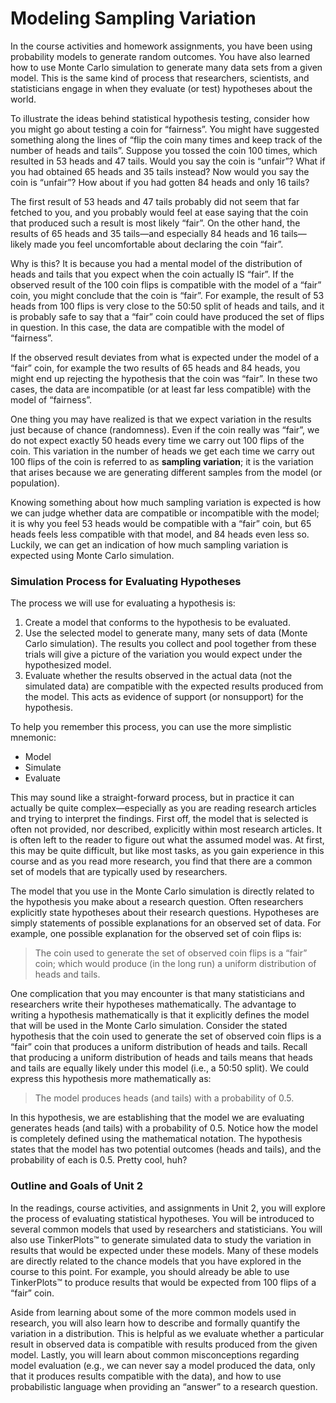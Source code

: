 # Modeling Sampling Variation {-}

In the course activities and homework assignments, you have been using probability models to generate random outcomes. You have also learned how to use Monte Carlo simulation to generate many data sets from a given model. This is the same kind of process that researchers, scientists, and statisticians engage in when they evaluate (or test) hypotheses about the world. 


To illustrate the ideas behind statistical hypothesis testing, consider how you might go about testing a coin for "fairness". You might have suggested something along the lines of "flip the coin many times and keep track of the number of heads and tails". Suppose you tossed the coin 100 times, which resulted in 53 heads and 47 tails. Would you say the coin is "unfair"? What if you had obtained 65 heads and 35 tails instead? Now would you say the coin is "unfair"? How about if you had gotten 84 heads and only 16 tails?

The first result of 53 heads and 47 tails probably did not seem that far fetched to you, and you probably would feel at ease saying that the coin that produced such a result is most likely "fair". On the other hand, the results of 65 heads and 35 tails&mdash;and especially 84 heads and 16 tails&mdash;likely made you feel uncomfortable about declaring the coin "fair". 

Why is this? It is because you had a mental model of the distribution of heads and tails that you expect when the coin actually IS "fair". If the observed result of the 100 coin flips is compatible with the model of a "fair" coin, you might conclude that the coin is "fair". For example, the result of 53 heads from 100 flips is very close to the 50:50 split of heads and tails, and  it is probably safe to say that a “fair” coin could have produced the set of flips in question. In this case, the data are compatible with the model of "fairness".

If the observed result deviates from what is expected under the model of a "fair" coin, for example the two results of 65 heads and 84 heads, you might end up rejecting the hypothesis that the coin was "fair". In these two cases, the data are incompatible (or at least far less compatible) with the model of "fairness".

One thing you may have realized is that we expect variation in the results just because of chance (randomness). Even if the coin really was "fair", we do not expect exactly 50 heads every time we carry out 100 flips of the coin. This variation in the number of heads we get each time we carry out 100 flips of the coin is referred to as **sampling variation**; it is the variation that arises because we are generating different samples from the model (or population). 

Knowing something about how much sampling variation is expected is how we can judge whether data are compatible or incompatible with the model; it is why you feel 53 heads would be compatible with a "fair" coin, but 65 heads feels less compatible with that model, and  84 heads even less so. Luckily, we can get an indication of how much sampling variation is expected using Monte Carlo simulation.

### Simulation Process for Evaluating Hypotheses {-}

The process we will use for evaluating a hypothesis is:

(1) Create a model that conforms to the hypothesis to be evaluated.
(2) Use the selected model to generate many, many sets of data (Monte Carlo simulation). The results you collect and pool together from these trials will give a picture of the variation you would expect under the hypothesized model.
(3) Evaluate whether the results observed in the actual data (not the simulated data) are compatible with the expected results produced from the model. This acts as evidence of support (or nonsupport) for the hypothesis. 

To help you remember this process, you can use the more simplistic mnemonic:

- Model
- Simulate
- Evaluate

This may sound like a straight-forward process, but in practice it can actually be quite complex&mdash;especially as you are reading research articles and trying to interpret the findings. First off, the model that is selected is often not provided, nor described, explicitly within most research articles. It is often left to the reader to figure out what the assumed model was. At first, this may be quite difficult, but like most tasks, as you gain experience in this course and as you read more research, you find that there are a common set of models that are typically used by researchers.

The model that you use in the Monte Carlo simulation is directly related to the hypothesis you make about a research question. Often researchers explicitly state hypotheses about their research questions. Hypotheses are simply statements of possible explanations for an observed set of data. For example, one possible explanation for the observed set of coin flips is:

> The coin used to generate the set of observed coin flips is a "fair" coin; which would produce (in the long run) a uniform distribution of heads and tails. 

One complication that you may encounter is that many statisticians and researchers write their hypotheses mathematically. The advantage to writing a hypothesis mathematically is that it explicitly defines the model that will be used in the Monte Carlo simulation. Consider the stated hypothesis that the coin used to generate the set of observed coin flips is a "fair" coin that produces a uniform distribution of heads and tails. Recall that producing a uniform distribution of heads and tails means that heads and tails are equally likely under this model (i.e., a 50:50 split). We could express this hypothesis more mathematically as: 

> The model produces heads (and tails) with a probability of 0.5. 


In this hypothesis, we are establishing that the model we are evaluating generates heads (and tails) with a probability of 0.5. Notice how the model is completely defined using the mathematical notation. The hypothesis states that the model has two potential outcomes (heads and tails), and the probability of each is 0.5. Pretty cool, huh?  



### Outline and Goals of Unit 2 {-}

In the readings, course activities, and assignments in Unit 2, you will explore the process of evaluating statistical hypotheses. You will be introduced to several common models that used by researchers and statisticians. You will also use TinkerPlots&trade; to generate simulated data to study the variation in results that would be expected under these models. Many of these models are directly related to the chance models that you have explored in the course to this point. For example, you should already be able to use TinkerPlots&trade; to produce results that would be expected from 100 flips of a "fair" coin. 

Aside from learning about some of the more common models used in research, you will also learn how to describe and formally quantify the variation in a distribution. This is helpful as we evaluate whether a particular result in observed data is compatible with results produced from the given model. Lastly, you will learn about common misconceptions regarding model evaluation (e.g., we can never say a model produced the data, only that it produces results compatible with the data), and how to use probabilistic language when providing an "answer" to a research question.

